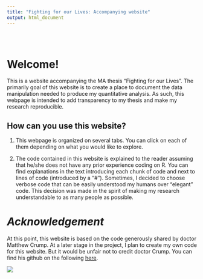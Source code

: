 ```yaml
---
title: "Fighting for our Lives: Accompanying website"
output: html_document
---
```


<style type="text/css">
.title {
  display: none;
}

#getting-started img {
  margin-right: 10px;
}

</style>

<div class="row" style="padding-top: 30px;">
<div class="col-sm-6">

# **Welcome!**

This is a website accompanying the MA thesis "Fighting for our Lives". The primarily goal of this website is 
to create a place to document the data manipulation needed to produce my quantitative analysis. As such, this
webpage is intended to add transparency to my thesis and make my research reproducible.

## How can you use this website?

1. This webpage is organized on several tabs. You can click on each of them depending on what you would like
to explore.

2. The code contained in this website is explained to the reader assuming that he/she does not have any prior
experience coding on R. You can find explanations in the text introducing each chunk of code and next to
lines of code (introduced by a "#"). Sometimes, I decided to choose verbose code that can be easily 
understood my humans over "elegant" code. This decision was made in the spirit of making my research
understandable to as many people as possible.

# *Acknowledgement*

At this point, this website is based on the code generously shared by doctor Matthew Crump. At a later 
stage in the project, I plan to create my own code for this website. But it would be unfair not to credit
doctor Crump. You can find his github on the following [here](https://github.com/CrumpLab).


</div>
<div class="col-sm-6">


<a href = "https://crumplab.github.io">
![](images/dancing_pig.jpg)
</a>
</div>
